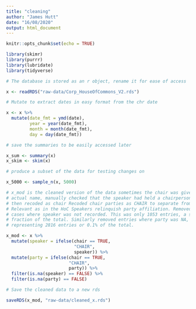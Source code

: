 ```yaml
---
title: "cleaning"
author: "James Hutt"
date: "16/08/2020"
output: html_document
---
```


```r
knitr::opts_chunk$set(echo = TRUE)

library(skimr)
library(purrr)
library(lubridate)
library(tidyverse)
```

```r

# The database is stored as an r object, rename it for ease of access

x <- readRDS("raw-data/Corp_HouseOfCommons_V2.rds")

# Mutate to extract dates in easy format from the chr date

x <- x %>%
  mutate(date_fmt = ymd(date),
         year = year(date_fmt), 
         month = month(date_fmt), 
         day = day(date_fmt))

# save the summaries to be easily accessed later

x_sum <- summary(x)
x_skim <- skim(x)

# produce a subset of the data for testing changes on 

x_5000 <- sample_n(x, 5000)

# x_mod is the cleaned version of the data sometimes the chair was given their
# actual name, manually checked that the speaker had held a chairperson post and
# then recoded as chair Recoded chair parties as CHAIR to separate from other.
# Relevant as in the HoC Speakers relinquish party affiliation. Removed the
# cases where speaker was not recorded. This was only 1053 entries, a small
# fraction of the total. Similarly removed entries where party was NA,
# representing 2816 entries or 0.1% of the total.

x_mod <- x %>%
  mutate(speaker = ifelse(chair == TRUE,
                          "CHAIR",
                          speaker)) %>%
  mutate(party = ifelse(chair == TRUE,
                        "CHAIR",
                        party)) %>%
  filter(is.na(speaker) == FALSE) %>%
  filter(is.na(party) == FALSE)

# Save the cleaned data to a new rds 

saveRDS(x_mod, "raw-data/cleaned_x.rds")




```


